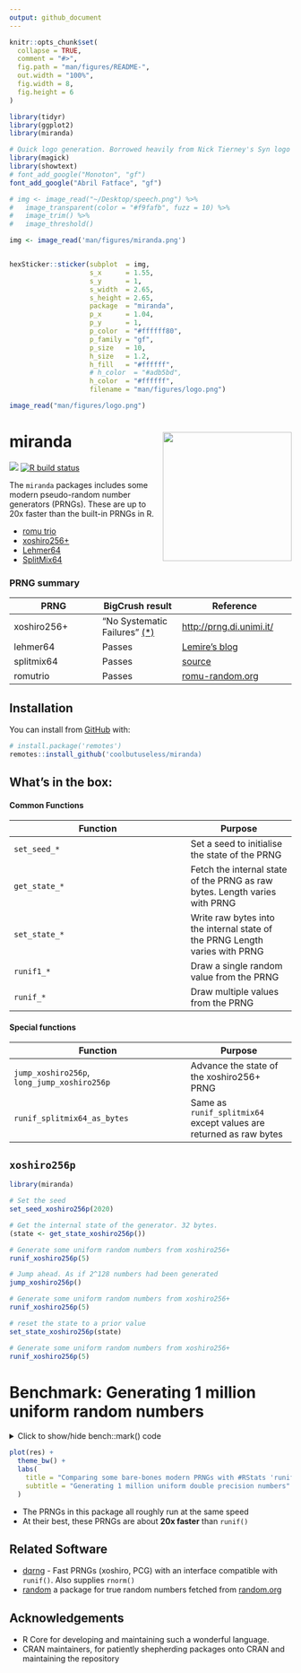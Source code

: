 ```yaml
---
output: github_document
---
```


<!-- README.md is generated from README.Rmd. Please edit that file -->

```r
knitr::opts_chunk$set(
  collapse = TRUE,
  comment = "#>",
  fig.path = "man/figures/README-",
  out.width = "100%",
  fig.width = 8,
  fig.height = 6
)

library(tidyr)
library(ggplot2)
library(miranda)
```


```r
# Quick logo generation. Borrowed heavily from Nick Tierney's Syn logo process
library(magick)
library(showtext)
# font_add_google("Monoton", "gf")
font_add_google("Abril Fatface", "gf")
```

```r
# img <- image_read("~/Desktop/speech.png") %>%
#   image_transparent(color = "#f9fafb", fuzz = 10) %>%
#   image_trim() %>%
#   image_threshold()

img <- image_read('man/figures/miranda.png')


hexSticker::sticker(subplot  = img,
                    s_x      = 1.55,
                    s_y      = 1,
                    s_width  = 2.65,
                    s_height = 2.65,
                    package  = "miranda",
                    p_x      = 1.04,
                    p_y      = 1,
                    p_color  = "#ffffff80",
                    p_family = "gf",
                    p_size   = 10,
                    h_size   = 1.2,
                    h_fill   = "#ffffff",
                    # h_color  = "#adb5bd",
                    h_color  = "#ffffff",
                    filename = "man/figures/logo.png")

image_read("man/figures/logo.png")
```



# miranda  <img src="man/figures/miranda-logo.jpg" align="right" height=230/>

<!-- badges: start -->
![](https://img.shields.io/badge/cool-useless-green.svg)
[![R build status](https://github.com/coolbutuseless/miranda/workflows/R-CMD-check/badge.svg)](https://github.com/coolbutuseless/miranda/actions)
<!-- badges: end -->

The `miranda` packages includes some modern pseudo-random number generators (PRNGs).  These
are up to 20x faster than the built-in PRNGs in R.

* [romu trio](https://www.romu-random.org/) 
* [xoshiro256+](http://xorshift.di.unimi.it)
* [Lehmer64](https://lemire.me/blog/2019/03/19/the-fastest-conventional-random-number-generator-that-can-pass-big-crush/)
* [SplitMix64](http://xorshift.di.unimi.it/splitmix64.c)


### PRNG summary

| PRNG                       | BigCrush result          | Reference                          |
|----------------------------|--------------------------|------------------------------------|
| xoshiro256+                | "No Systematic Failures" [(*)](http://xoshiro.di.unimi.it/lowcomp.php) | [http://prng.di.unimi.it/](http://prng.di.unimi.it/)|
| lehmer64                   | Passes                       | [Lemire's blog](https://lemire.me/blog/2019/03/19/the-fastest-conventional-random-number-generator-that-can-pass-big-crush/)|
| splitmix64                 | Passes                       | [source](http://xorshift.di.unimi.it/splitmix64.c)|
| romutrio                   | Passes                       | [romu-random.org](romu-random.org) |


## Installation

You can install from [GitHub](https://github.com/coolbutuseless/miranda) with:

``` r
# install.package('remotes')
remotes::install_github('coolbutuseless/miranda)
```

## What's in the box:

#### Common Functions

|Function  |  Purpose|
|---------------|---------|
| `set_seed_*`  | Set a seed to initialise the state of the PRNG |
| `get_state_*` | Fetch the internal state of the PRNG as raw bytes. Length varies with PRNG |
| `set_state_*` | Write raw bytes into the internal state of the PRNG Length varies with PRNG |
| `runif1_*`    | Draw a single random value from the PRNG |
| `runif_*`     | Draw multiple values from the PRNG |
            
#### Special functions

|Function  |  Purpose|
|---------------|---------|
| `jump_xoshiro256p`, `long_jump_xoshiro256p` | Advance the state of the xoshiro256+ PRNG |
| `runif_splitmix64_as_bytes`  | Same as `runif_splitmix64` except values are returned as raw bytes |



## `xoshiro256p` 


```r
library(miranda)

# Set the seed
set_seed_xoshiro256p(2020)

# Get the internal state of the generator. 32 bytes.
(state <- get_state_xoshiro256p())

# Generate some uniform random numbers from xoshiro256+
runif_xoshiro256p(5)

# Jump ahead. As if 2^128 numbers had been generated
jump_xoshiro256p()

# Generate some uniform random numbers from xoshiro256+
runif_xoshiro256p(5)

# reset the state to a prior value
set_state_xoshiro256p(state)

# Generate some uniform random numbers from xoshiro256+
runif_xoshiro256p(5)

```


# Benchmark: Generating 1 million uniform random numbers

<details>
<summary> Click to show/hide bench::mark() code </summary>
```r
N <- 1e6
res <- bench::mark(
  runif_xoshiro256p(N),
  runif_lehmer64(N),
  runif_splitmix64(N),
  runif_romutrio(N),
  runif(N),
  check = FALSE
)
```

</details>

```r
plot(res) + 
  theme_bw() + 
  labs(
    title = "Comparing some bare-bones modern PRNGs with #RStats 'runif()'",
    subtitle = "Generating 1 million uniform double precision numbers"
  )
```


* The PRNGs in this package all roughly run at the same speed
* At their best, these PRNGs are about **20x faster** than `runif()`



## Related Software

* [dqrng](https://cran.r-project.org/package=dqrng) - Fast PRNGs (xoshiro, PCG)
  with an interface compatible with `runif()`. Also supplies `rnorm()`
* [random](https://cran.r-project.org/package=random) a package for true random
  numbers fetched from [random.org](random.org)

## Acknowledgements

* R Core for developing and maintaining such a wonderful language.
* CRAN maintainers, for patiently shepherding packages onto CRAN and maintaining
  the repository
